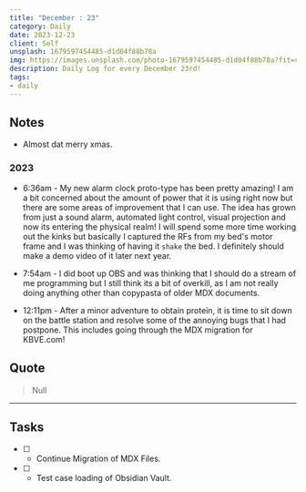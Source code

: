 ```yaml
---
title: "December : 23"
category: Daily
date: 2023-12-23
client: Self
unsplash: 1679597454485-d1d04f88b78a
img: https://images.unsplash.com/photo-1679597454485-d1d04f88b78a?fit=crop&q=85&w=1400&h=700
description: Daily Log for every December 23rd!
tags:
- daily
---
```


## Notes

- Almost dat merry xmas.

### 2023

- 6:36am - My new alarm clock proto-type has been pretty amazing! I am a bit concerned about the amount of power that it is using right now but there are some areas of improvement that I can use.
    The idea has grown from just a sound alarm, automated light control, visual projection and now its entering the physical realm! I will spend some more time working out the kinks but basically I captured the RFs from my bed's motor frame and I was thinking of having it `shake` the bed.
    I definitely should make a demo video of it later next year.

- 7:54am - I did boot up OBS and was thinking that I should do a stream of me programming but I still think its a bit of overkill, as I am not really doing anything other than copypasta of older MDX documents. 

- 12:11pm - After a minor adventure to obtain protein, it is time to sit down on the battle station and resolve some of the annoying bugs that I had postpone. This includes going through the MDX migration for KBVE.com!

## Quote

> Null

---

## Tasks

- [ ] - Continue Migration of MDX Files.
- [ ] - Test case loading of Obsidian Vault.